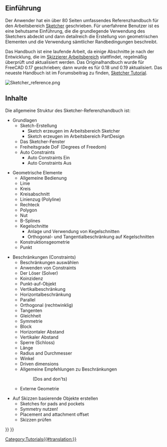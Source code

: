 <languages/>

<span id="Introduction"></span>
== Einführung ==

Der Anwender {{Emphasis|chrisb}} hat ein über 80 Seiten umfassendes Referenzhandbuch für den Arbeitsbereich [[Sketcher_Workbench/de|Sketcher]] geschrieben. Für unerfahrene Benutzer ist es eine behutsame Einführung, die die grundlegende Verwendung des Sketchers abdeckt und dann detailreich die Erstellung von geometrischen Elementen und die Verwendung sämtlicher Randbedingungen beschreibt.

Das Handbuch ist eine laufende Arbeit, da einige Abschnitte je nach der Entwicklung, die im [[Sketcher_Workbench/de|Skizzierer Arbeitsbereich]] stattfindet, regelmäßig überprüft und aktualisiert werden. Das Originalhandbuch wurde für FreeCAD 0.17 geschrieben; dann wurde es für 0.18 und 0.19 aktualisiert. Das neueste Handbuch ist im Forumsbeitrag zu finden, [https://forum.freecadweb.org/viewtopic.php?f=36&t=30104 Sketcher Tutorial].

[[File:Sketcher_reference.png]]
{{Caption|Beispielskizze im Sketcher-Referenzhandbuch}}

<span id="Contents"></span>
== Inhalte ==

Die allgemeine Struktur des Sketcher-Referenzhandbuch ist:
* Grundlagen
** Sketch-Erstellung
*** Sketch erzeugen im Arbeitsbereich Sketcher
*** Sketch erzeugen im Arbeitsbereich PartDesign
** Das Sketcher-Fenster
** Freiheitsgrade DoF (Degrees of Freedom)
** Auto Constraints
*** Auto Constraints Ein
*** Auto Constraints Aus

* Geometrische Elemente
** Allgemeine Bedienung
** Linie
** Kreis
** Kreisabschnitt
** Linienzug (Polyline)
** Rechteck
** Polygon
** Nut
** B-Splines
** Kegelschnitte
*** Anlage und Verwendung von Kegelschnitten
*** Orthogonal- und Tangentialbeschränkung auf Kegelschnitten
** Konstruktionsgeometrie
** Punkt

* Beschränkungen (Constraints)
** Beschränkungen auswählen
** Anwenden von Constraints
** Der Löser (Solver)
** Koinzidenz
** Punkt-auf-Objekt
** Vertikalbeschränkung
** Horizontalbeschränkung
** Parallel
** Orthogonal (rechtwinklig)
** Tangenten
** Gleichheit
** Symmetrie
** Block
** Horizontaler Abstand
** Vertikaler Abstand
** Sperre (Schloss)
** Länge
** Radius and Durchmesser
** Winkel
** Driven dimensions
** Allgemeine Empfehlungen zu Beschränkungen
**: (Dos and don'ts)
** Externe Geometrie

* Auf Skizzen basierende Objekte erstellen
** Sketches for pads and pockets
** Symmetry nutzen!
** Placement and attachment offset
** Skizzen prüfen


[[Category:Tutorials{{#translation:}}]]
{{Sketcher Tools navi{{#translation:}}}}
{{Userdocnavi{{#translation:}}}}